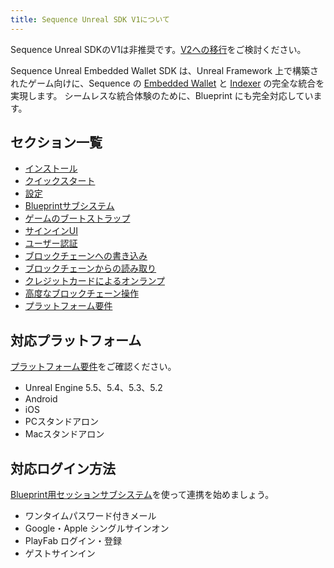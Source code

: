 ```yaml
---
title: Sequence Unreal SDK V1について
---
```


Sequence Unreal SDKのV1は非推奨です。[V2への移行](/sdk/unreal/migration)をご検討ください。

Sequence Unreal Embedded Wallet SDK は、Unreal Framework 上で構築されたゲーム向けに、Sequence の [Embedded Wallet](/solutions/wallets/developers/embedded-wallet/overview) と [Indexer](/api-references/indexer/overview) の完全な統合を実現します。
シームレスな統合体験のために、Blueprint にも完全対応しています。

## セクション一覧

- [インストール](/sdk/unreal/v1/installation)
- [クイックスタート](/sdk/unreal/v1/quickstart)
- [設定](/sdk/unreal/v1/configuration)
- [Blueprintサブシステム](/sdk/unreal/v1/subsystems)
- [ゲームのブートストラップ](/sdk/unreal/v1/bootstrap_game)
- [サインインUI](/sdk/unreal/v1/user_interfaces)
- [ユーザー認証](/sdk/unreal/v1/authentication)
- [ブロックチェーンへの書き込み](/sdk/unreal/v1/write-to-blockchain)
- [ブロックチェーンからの読み取り](/sdk/unreal/v1/read-from-blockchain)
- [クレジットカードによるオンランプ](/sdk/unreal/v1/onboard-user-funds)
- [高度なブロックチェーン操作](/sdk/unreal/v1/advanced)
- [プラットフォーム要件](/sdk/unreal/v1/platforms)

## 対応プラットフォーム
[プラットフォーム要件](/sdk/unreal/v1/platforms)をご確認ください。
- Unreal Engine 5.5、5.4、5.3、5.2
- Android
- iOS
- PCスタンドアロン
- Macスタンドアロン

## 対応ログイン方法
[Blueprint用セッションサブシステム](/sdk/unreal/v1/authentication)を使って連携を始めましょう。
- ワンタイムパスワード付きメール
- Google・Apple シングルサインオン
- PlayFab ログイン・登録
- ゲストサインイン